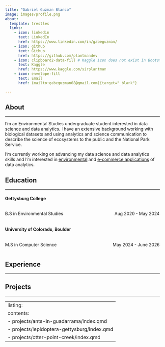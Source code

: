 ```yaml
---
title: "Gabriel Guzman Blanco"
image: images/profile.png
about:
  template: trestles
  links:
    - icon: linkedin
      text: LinkedIn
      href: https://www.linkedin.com/in/gabeguzman/
    - icon: github
      text: Github
      href: https://github.com/plantmandev
    - icon: clipboard2-data-fill # Kaggle icon does not exist in Bootstrap. Find alternative
      text: Kaggle
      href: https://www.kaggle.com/sirplantman
    - icon: envelope-fill
      text: Email
      href: (mailto:gabeguzman08@gmail.com){target="_blank"}

---
```


## About
<hr class="solid">

I'm an Environmental Studies undergraduate student interested in data science and data analytics. I have an extensive background working with biological datasets and using analytics and science communication to describe the science of ecosystems to the public and the National Park Service. 

I'm currently working on advancing my data science and data analytics skills and I'm interested in <u>environmental</u> and <u>e-commerce applications</u> of data analytics. 

## Education
<hr class="solid">

<!-- Undergraduate College -->
#### Gettysburg College

<!-- Environemental Studies Degree -->
<p style="text-align: left; width:49%; display: inline-block;">B.S in Environmental Studies</p>
<p style="text-align: right; width:50%;  display: inline-block;">Aug 2020 - May 2024</p>

<!-- Graduate University -->
#### University of Colorado, Boulder

<!-- Master of Computer Science Degree -->
<p style="text-align: left; width:49%; display: inline-block;">M.S in Computer Science</p>
<p style="text-align: right; width:50%;  display: inline-block;">May 2024 - June 2026</p>

## Experience
<hr class="solid">



## Projects
<hr class="solid">

---
listing:
  contents:
  - projects/ants-in-guadarrama/index.qmd
  - projects/lepidoptera-gettysburg/index.qmd
  - projects/otter-point-creek/index.qmd
---